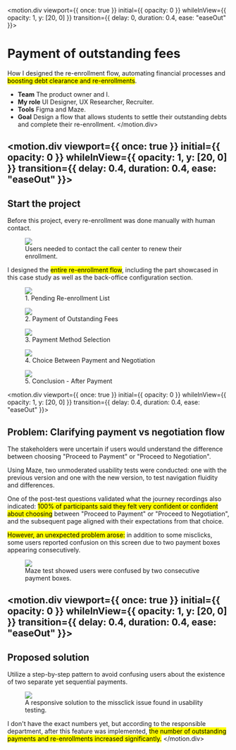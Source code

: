 
<motion.div
  viewport={{ once: true }}
  initial={{ opacity: 0 }}
  whileInView={{ opacity: 1, y: [20, 0] }}
  transition={{ delay: 0, duration: 0.4, ease: "easeOut" }}>

# Payment of outstanding fees
How I designed the re-enrollment flow, automating financial processes and <mark>boosting debt clearance and re-enrollments</mark>.
- **Team** The product owner and I.
- **My role** UI Designer, UX Researcher, Recruiter.
- **Tools** Figma and Maze.
- **Goal** Design a flow that allows students to settle their outstanding debts and complete their re-enrollment.
</motion.div>

<motion.div
  viewport={{ once: true }}
  initial={{ opacity: 0 }}
  whileInView={{ opacity: 1, y: [20, 0] }}
  transition={{ delay: 0.4, duration: 0.4, ease: "easeOut" }}>
---

## Start the project
Before this project, every re-enrollment was done manually with human contact.

<figure>
  <img src="re-enrollment/frustrated-student.png" className="shadow-yellow-500/40" />
  <figcaption>Users needed to contact the call center to renew their enrollment.</figcaption>
</figure>

I designed the <mark>entire re-enrollment flow</mark>, including the part showcased in this case study as well as the back-office configuration section.

<div className="case-images">
  <figure>
    <img src="re-enrollment/new-screens-1.png"/>
    <figcaption>1. Pending Re-enrollment List</figcaption>
  </figure>

  <figure>
    <img src="re-enrollment/new-screens-2.png"/>
    <figcaption>2. Payment of Outstanding Fees</figcaption>
  </figure>

  <figure>
    <img src="re-enrollment/new-screens-3.png"/>
    <figcaption>3. Payment Method Selection</figcaption>
  </figure>

  <figure>
    <img src="re-enrollment/new-screens-4.png"/>
    <figcaption>4. Choice Between Payment and Negotiation</figcaption>
  </figure>

  <figure>
    <img src="re-enrollment/new-screens-5.png"/>
    <figcaption>5. Conclusion - After Payment</figcaption>
  </figure>
</div>
</motion.div>

<motion.div
  viewport={{ once: true }}
  initial={{ opacity: 0 }}
  whileInView={{ opacity: 1, y: [20, 0] }}
  transition={{ delay: 0.4, duration: 0.4, ease: "easeOut" }}>

## Problem: Clarifying payment vs negotiation flow

The stakeholders were uncertain if users would understand the difference between choosing "Proceed to Payment" or "Proceed to Negotiation".

Using Maze, two unmoderated usability tests were conducted: one with the previous version and one with the new version, to test navigation fluidity and differences.

One of the post-test questions validated what the journey recordings also indicated: <mark>100% of participants said they felt very confident or confident about choosing</mark> between "Proceed to Payment" or "Proceed to Negotiation", and the subsequent page aligned with their expectations from that choice.

<mark>However, an unexpected problem arose:</mark> in addition to some misclicks, some users reported confusion on this screen due to two payment boxes appearing consecutively.

<figure>
  <img src="re-enrollment/maze.png" className="shadow-blue-500/40" />
  <figcaption>Maze test showed users were confused by two consecutive payment boxes.</figcaption>
</figure>
</motion.div>

<motion.div
  viewport={{ once: true }}
  initial={{ opacity: 0 }}
  whileInView={{ opacity: 1, y: [20, 0] }}
  transition={{ delay: 0.4, duration: 0.4, ease: "easeOut" }}>
---

## Proposed solution
Utilize a step-by-step pattern to avoid confusing users about the existence of two separate yet sequential payments.

<figure>
  <img src="re-enrollment/result.png" className="shadow-emerald-500/40" />
  <figcaption>A responsive solution to the missclick issue found in usability testing.</figcaption>
</figure>

I don't have the exact numbers yet, but according to the responsible department, after this feature was implemented, <mark>the number of outstanding payments and re-enrollments increased significantly.</mark>
</motion.div>